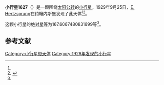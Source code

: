{{Infobox planet
| bgcolour = #FFFFC0
| name = 1627 Ivar
| symbol = 
| image = 
| caption = 
| discovery = yes
| discovery_ref = 
| discoverer = [[E._Hertzsprung|E. Hertzsprung]]
| discovery_site = [[约翰内斯堡|约翰内斯堡]] 
| discovered = 1929年9月25日
| designations = yes
| mp_name = 
| named_after = 
| alt_names = 1929 SH/ 1957 NA / 1957 XA
| mp_category = [[阿莫尔型小行星|阿莫尔型小行星]]
| orbit_ref = <ref name="a">[http://ssd.jpl.nasa.gov/sbdb.cgi?sstr=1627 1627 Ivar] {{Wayback|url=http://ssd.jpl.nasa.gov/sbdb.cgi?sstr=1627 |date=20210121064942 }}，小行星數據庫瀏覽器（JPL Small-Body Database Browser）－[[美国国家航空航天局|美国国家航空航天局]]喷气推进实验室</ref>
| epoch = 2456400.5 (2013年4月18日更新)
| aphelion = {{convert|2.602809923644497|AU|km|3|abbr=on|lk=out}}
| perihelion = {{convert|1.12345935800098|AU|km|3|abbr=on}}
| semimajor = {{convert|1.863134640822739|AU|km|3|abbr=on}}
| eccentricity = 0.397005813
| period = 928.8910702 [[日|日]]<br />2.54[[儒略年|儒略年]]
| avg_speed = 
| inclination = 8.448221674642808
| asc_node = 133.1666471548902
| mean_anomaly = 
| arg_peri = 167.6067480831699
| satellites = 
| physical_characteristics = yes
| dimensions = 
| mass = 
| density = 
| surface_grav = 
| escape_velocity = 
| sidereal_day = 
| axial_tilt = 
| pole_ecliptic_lat = 
| pole_ecliptic_lon = 
| albedo = 
| temperatures= 
| temp_name1 = 
| mean_temp_1 = 
| max_temp_1 = 
| temp_name2 = 
| max_temp_2 = 
| spectral_type = 
| abs_magnitude = 167.6067480831699
}}

'''小行星1627'''（{{lang-en|1627 Ivar}}）是一颗围绕[[太阳|太阳]][[公转|公转]]的[[小行星|小行星]]。1929年9月25日，[[E._Hertzsprung|E. Hertzsprung]]在约翰内斯堡发现了此天体<ref name="a" /><ref>{{cite news|title=小行星列表|url=http://cfa-www.harvard.edu/iau/lists/NumberedMPs.txt|accessdate=2013-07-08|newspaper=哈佛大学|archive-date=2008-05-17|archive-url=https://web.archive.org/web/20080517010638/http://cfa-www.harvard.edu/iau/lists/NumberedMPs.txt|dead-url=no}}</ref>。

这颗小行星的[[绝对星等|绝对星等]]为167.6067480831699等<ref name="a" />。

==参考文献==
{{reflist}}
{{Minor Planet Number|[[小行星1626|小行星1626]]|[[小行星1628|小行星1628]]}}

{{小天体}}

[[Category:小行星带天体|Category:小行星带天体]]
[[Category:1929年发现的小行星|Category:1929年发现的小行星]]

{{asteroid-stub}}